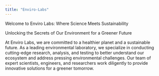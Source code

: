 ```yaml
---
title: "Enviro-Labs"
---
```


Welcome to Enviro Labs: Where Science Meets Sustainability

Unlocking the Secrets of Our Environment for a Greener Future

At Enviro Labs, we are committed to a healthier planet and a sustainable future. 
As a leading environmental laboratory, we specialize in conducting cutting-edge research, analysis, and testing to better understand our ecosystem and address pressing environmental challenges. 
Our team of expert scientists, engineers, and researchers work diligently to provide innovative solutions for a greener tomorrow.
